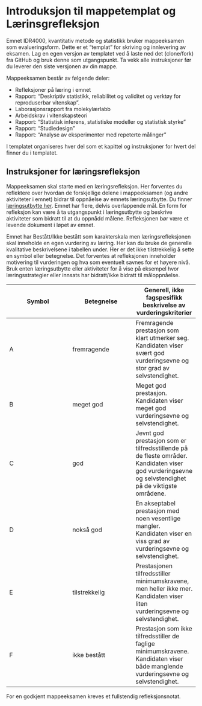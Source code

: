 # Introduksjon til mappetemplat og Lærinsgrefleksjon {.unnumbered}

Emnet IDR4000, kvantitativ metode og statistikk bruker mappeeksamen som evalueringsform. Dette er et "templat" for skriving og innlevering av eksamen. Lag en egen versjon av templatet ved å laste ned det (clone/fork) fra GitHub og bruk denne som utgangspunkt. Ta vekk alle instruksjoner før du leverer den siste versjonen av din mappe. 

Mappeeksamen består av følgende deler: 

- Refleksjoner på læring i emnet
- Rapport: "Deskriptiv statistikk, reliabilitet og validitet og verktøy for reproduserbar vitenskap".
- Laborasjonsrapport fra molekylærlabb
- Arbeidskrav i vitenskapsteori
- Rapport: "Statistisk inferens, statistiske modeller og statistisk styrke"
- Rapport: "Studiedesign"
- Rapport: "Analyse av eksperimenter med repeterte målinger"

I templatet organiseres hver del som et kapittel og instruksjoner for hvert del finner du i templatet. 

## Instruksjoner for læringsrefleksjon

Mappeeksamen skal starte med en læringsrefleksjon. Her forventes du reflektere over hvordan de forskjellige delene i mappeeksamen (og andre aktiviteter i emnet) bidrar til oppnåelse av emnets læringsutbytte. Du finner [læringsutbytte her](https://studiekatalog.edutorium.no/inn/nb/emne/IDR4000/2023-host). Emnet har flere, delvis overlappende mål. En form for refleksjon kan være å ta utgangspunkt i læringsutbytte og beskrive aktiviteter som bidratt til at du oppnådd målene. Refleksjonen bør være et levende dokument i løpet av emnet.

Emnet har Bestått/Ikke bestått som karakterskala men læringsrefleksjonen skal inneholde en egen vurdering av læring.  Her kan du bruke de generelle kvalitative beskrivelsene i tabellen under. Her er det ikke tilstrekkelig å sette en symbol eller betegnelse. Det forventes at refleksjonen inneholder motivering til vurderingen og hva som eventuelt savnes for et høyere nivå. Bruk enten læringsutbytte eller aktiviteter for å vise på eksempel hvor læringsstrategier eller innsats har bidratt/ikke bidratt til måloppnåelse. 


| Symbol | Betegnelse | Generell, ikke fagspesifikk beskrivelse av vurderingskriterier |
|--- |---|---|
|A |fremragende | Fremragende prestasjon som klart utmerker seg. Kandidaten viser svært god vurderingsevne og stor grad av selvstendighet.|
|B |meget god |Meget god prestasjon. Kandidaten viser meget god vurderingsevne og selvstendighet. 
|C |god |Jevnt god prestasjon som er tilfredsstillende på de fleste områder. Kandidaten viser god vurderingsevne og selvstendighet på de viktigste områdene. |
|D |nokså god| En akseptabel prestasjon med noen vesentlige mangler. Kandidaten viser en viss grad av vurderingsevne og selvstendighet. |
|E |tilstrekkelig |Prestasjonen tilfredsstiller minimumskravene, men heller ikke mer. Kandidaten viser liten vurderingsevne og selvstendighet. |
|F |ikke bestått |Prestasjon som ikke tilfredsstiller de faglige minimumskravene. Kandidaten viser både manglende vurderingsevne og selvstendighet.|


For en godkjent mappeeksamen kreves et fullstendig refleksjonsnotat. 